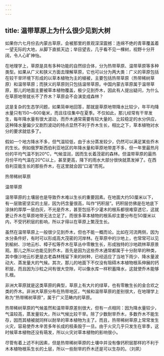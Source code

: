 ```yaml
---
---
---
```

title: 温带草原上为什么很少见到大树
---




如果你六七月份去内蒙古草原，会被那里的景观深深震撼：连绵不绝的青草覆盖着一望无际的大地，从脚下直抵天边；举目望去，几乎看不见一棵树，视野十分开阔，令人心旷神怡。



在地理学上，草原是具有多种功能的自然综合体，分为热带草原、温带草原等多种类型。如果从广义和狭义方面去理解草原，它也可以分为两大类：广义的草原包括在较干旱环境下形成的以草本植物为主的植被，主要包括热带草原（热带稀树草原）和温带草原；而狭义的草原则只包括温带草原。中国内蒙古草原属于温带草原，那儿的地面主要被草本植物覆盖，极少见到乔木，因此有人提出疑问，为什么在草原地带就长不了乔木？草原会不会演变成森林？

这是复杂的生态学问题，如果简单地回答，那就是草原地带降水比较少，年平均降水量只有150～600毫米，而且往往集中在夏季。不仅如此，那儿经常有干旱发生，每年降水量有很大波动，而乔木通常需要有较大量的、比较稳定的水分供应，这种降水量偏少又剧烈波动的特点显然不利于乔木生长，相比之下，草本植物对水分的要求就低多了。

假如一个地方降水不多，但气温较低，由于水分蒸发较少，仍然可以满足某些乔木的生长。例如俄罗斯西伯利亚地区的年降水量和草原地带差不多，但一年里最热月份的平均气温不到20℃，气候湿润，因而生长着茂密的森林。但温带草原的最热月份平均气温在20℃以上，甚至更高，降下的雨水大部分很快就蒸发掉了。在西伯利亚能生长的那些乔木，在这里就会因“口渴”而死。

热带稀树草原



温带草原



温带草原的土壤层也是导致乔木难以生长的重要因素。在地面大约50厘米以下，有一层致密坚实的土层，因为钙含量很高，叫作“钙积层”。钙积层仿佛是在地底下涂抹的厚厚一层白灰，不光是乔木，甚至包括不少灌木的根系都很难穿透它，这就更让乔木在草原地带无法立足了。而很多草本植物的根系却主要分布在50厘米以内，不受钙积层的影响，所以才得以在草原上繁茂生长。



虽然在温带草原上一般很少见到乔木，但也不能一概而论。比如在河流两侧，因为水分条件好，有时可以形成高大茂密的河岸林。在草原中的沙地上，也常常可以见到榆树、沙地云杉、樟子松等乔木在草丛中零散生长，形成独特的沙地疏林草原景观。那儿之所以也能见到乔木，首先是因为这些乔木通常都属于十分耐旱的种类，其中像沙地云杉更是古老森林残留下来的树种，已经适应了当地下雨少、降水量波动大、蒸发量大的气候。其次，那儿的地面下不仅没有阻碍木本植物根系伸展的钙积层，而且因为沙粒之间有很大空隙，可以像水库一样积蓄降水，这就使乔木能够扎根。

非洲大草原就是这类草原的典型，草原上有大片的绿草，也有零散生长的金合欢之类的乔木。非洲大草原分布在热带地区，气候和温带草原的差别很大，在地理学上称为“热带稀树草原”，属于广义范畴内的草原。

热带稀树草原的气候虽然和温带草原差别很大，但有一点相同：因为降水量较少，气温较高，蒸发量较大，所以气候比较干旱。除了少数耐旱乔木，多数乔木不能生存，因而其植被就同样以耐旱的草本植物为主了。而且，热带稀树草原上常常发生火灾，容易使乔木辛苦多年长成的枝条毁于一旦。由于火灾几乎只发生在旱季，这时候草本植物还没有萌发，所以火灾对草本植物的影响很小。

尽管有着上述不利因素，但是热带稀树草原的土壤中并没有像钙积层那样的不利于木本植物根系生长的土层，所以一些耐旱的乔木还是可以生存的。（刘夙）